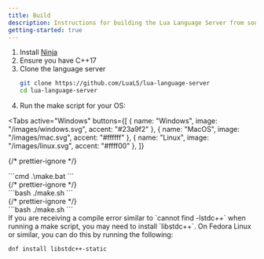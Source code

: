 ```yaml
---
title: Build
description: Instructions for building the Lua Language Server from source.
getting-started: true
---
```



1. Install [Ninja](https://github.com/ninja-build/ninja/wiki/Pre-built-Ninja-packages)
2. Ensure you have C++17
3. Clone the language server
   ```bash
   git clone https://github.com/LuaLS/lua-language-server
   cd lua-language-server
   ```
4. Run the make script for your OS:

<Tabs
  active="Windows"
  buttons={[
    { name: "Windows", image: "/images/windows.svg", accent: "#23a9f2" },
    { name: "MacOS", image: "/images/mac.svg", accent: "#ffffff" },
    { name: "Linux", image: "/images/linux.svg", accent: "#ffff00" },
  ]}
>
  {/* prettier-ignore */}
  <div data-tab="Windows">
  ```cmd
  .\make.bat
  ```
  </div>
  {/* prettier-ignore */}
  <div data-tab="MacOS">
  ```bash
  ./make.sh
  ```
  </div>
  {/* prettier-ignore */}
  <div data-tab="Linux">
  ```bash
  ./make.sh
  ```
  </div>
</Tabs>

<Remark type="note">
  If you are receiving a compile error similar to `cannot find -lstdc++` when
  running a make script, you may need to install `libstdc++`. On Fedora Linux or
  similar, you can do this by running the following:

```bash
dnf install libstdc++-static
```

</Remark>
